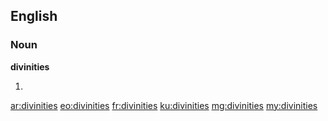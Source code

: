 ==English==

===Noun===
'''divinities'''

# {{plural of|divinity}}

[[ar:divinities]]
[[eo:divinities]]
[[fr:divinities]]
[[ku:divinities]]
[[mg:divinities]]
[[my:divinities]]